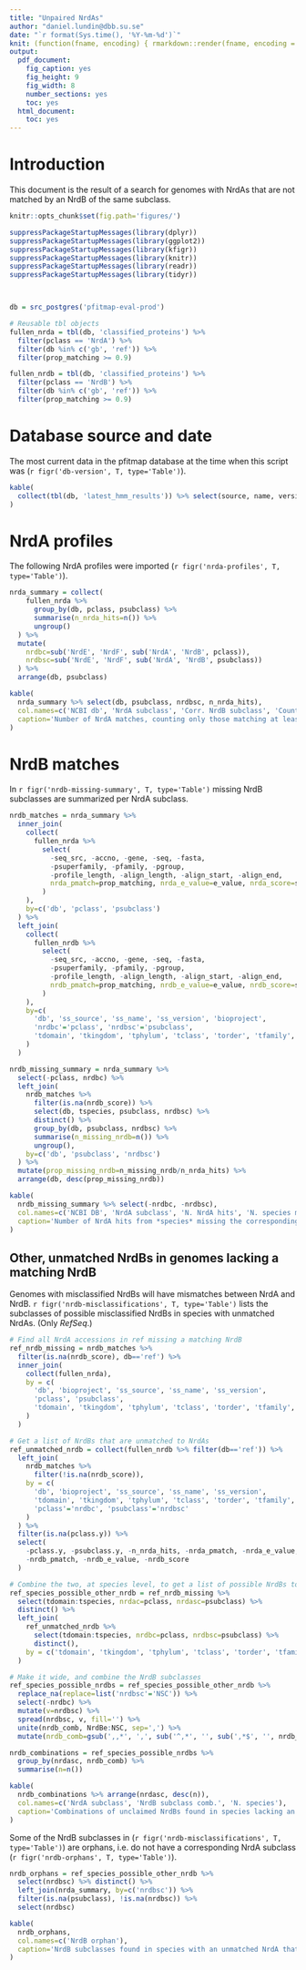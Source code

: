 ```yaml
---
title: "Unpaired NrdAs"
author: "daniel.lundin@dbb.su.se"
date: "`r format(Sys.time(), '%Y-%m-%d')`"
knit: (function(fname, encoding) { rmarkdown::render(fname, encoding = encoding, output_file = sprintf('%s/%s.%s.pdf', dirname(fname), sub('.rmd', '', basename(fname)), read.csv(pipe('git tag --sort version:refname', 'r'), header=F)$V1)) })
output:
  pdf_document:
    fig_caption: yes
    fig_height: 9
    fig_width: 8
    number_sections: yes
    toc: yes
  html_document:
    toc: yes
---
```


# Introduction

This document is the result of a search for genomes with NrdAs that are not matched
by an NrdB of the same subclass.

```r

knitr::opts_chunk$set(fig.path='figures/')

```

```r

suppressPackageStartupMessages(library(dplyr))
suppressPackageStartupMessages(library(ggplot2))
suppressPackageStartupMessages(library(kfigr))
suppressPackageStartupMessages(library(knitr))
suppressPackageStartupMessages(library(readr))
suppressPackageStartupMessages(library(tidyr))

```

```r

```

```r

```

```r

db = src_postgres('pfitmap-eval-prod')

```

```r

# Reusable tbl objects
fullen_nrda = tbl(db, 'classified_proteins') %>%
  filter(pclass == 'NrdA') %>%
  filter(db %in% c('gb', 'ref')) %>%
  filter(prop_matching >= 0.9)

fullen_nrdb = tbl(db, 'classified_proteins') %>%
  filter(pclass == 'NrdB') %>%
  filter(db %in% c('gb', 'ref')) %>%
  filter(prop_matching >= 0.9)

```

# Database source and date

The most current data in the pfitmap database at the time when this script was
(`r figr('db-version', T, type='Table')`).

```r

kable(
  collect(tbl(db, 'latest_hmm_results')) %>% select(source, name, version) %>% distinct()
)

```

# NrdA profiles

The following NrdA profiles were imported (`r figr('nrda-profiles', T, type='Table')`).

```r

nrda_summary = collect(
    fullen_nrda %>%
      group_by(db, pclass, psubclass) %>%
      summarise(n_nrda_hits=n()) %>%
      ungroup()
  ) %>%
  mutate(
    nrdbc=sub('NrdE', 'NrdF', sub('NrdA', 'NrdB', pclass)),
    nrdbsc=sub('NrdE', 'NrdF', sub('NrdA', 'NrdB', psubclass))
  ) %>%
  arrange(db, psubclass)

kable(
  nrda_summary %>% select(db, psubclass, nrdbsc, n_nrda_hits),
  col.names=c('NCBI db', 'NrdA subclass', 'Corr. NrdB subclass', 'Count'),
  caption='Number of NrdA matches, counting only those matching at least 0.9 of the length of the profile, with names of the corresponding NrdB subclasses.'
)

```

# NrdB matches

In `r figr('nrdb-missing-summary', T, type='Table')` missing NrdB subclasses
are summarized per NrdA subclass.

```r

nrdb_matches = nrda_summary %>%
  inner_join(
    collect(
      fullen_nrda %>%
      	select(
      	  -seq_src, -accno, -gene, -seq, -fasta,
      	  -psuperfamily, -pfamily, -pgroup, 
      	  -profile_length, -align_length, -align_start, -align_end,
      	  nrda_pmatch=prop_matching, nrda_e_value=e_value, nrda_score=score
      	)
    ),
    by=c('db', 'pclass', 'psubclass')
  ) %>%
  left_join(
    collect(
      fullen_nrdb %>%
      	select(
      	  -seq_src, -accno, -gene, -seq, -fasta,
      	  -psuperfamily, -pfamily, -pgroup, 
      	  -profile_length, -align_length, -align_start, -align_end,
      	  nrdb_pmatch=prop_matching, nrdb_e_value=e_value, nrdb_score=score
      	)
    ),
    by=c(
      'db', 'ss_source', 'ss_name', 'ss_version', 'bioproject',
      'nrdbc'='pclass', 'nrdbsc'='psubclass', 
      'tdomain', 'tkingdom', 'tphylum', 'tclass', 'torder', 'tfamily', 'tgenus', 'tspecies', 'tstrain'
    )
  )

```

```r

nrdb_missing_summary = nrda_summary %>%
  select(-pclass, nrdbc) %>%
  left_join(
    nrdb_matches %>% 
      filter(is.na(nrdb_score)) %>% 
      select(db, tspecies, psubclass, nrdbsc) %>% 
      distinct() %>%
      group_by(db, psubclass, nrdbsc) %>%
      summarise(n_missing_nrdb=n()) %>%
      ungroup(),
    by=c('db', 'psubclass', 'nrdbsc')
  ) %>%
  mutate(prop_missing_nrdb=n_missing_nrdb/n_nrda_hits) %>%
  arrange(db, desc(prop_missing_nrdb))

kable(
  nrdb_missing_summary %>% select(-nrdbc, -nrdbsc),
  col.names=c('NCBI DB', 'NrdA subclass', 'N. NrdA hits', 'N. species missing NrdB', 'Prop. missing NrdB'),
  caption='Number of NrdA hits from *species* missing the corresponding NrdB subclass.'
)

```

## Other, unmatched NrdBs in genomes lacking a matching NrdB

Genomes with misclassified NrdBs will have mismatches between NrdA and NrdB.
`r figr('nrdb-misclassifications', T, type='Table')` lists the subclasses of
possible misclassified NrdBs in species with unmatched NrdAs. (Only *RefSeq*.)

```r

# Find all NrdA accessions in ref missing a matching NrdB
ref_nrdb_missing = nrdb_matches %>%
  filter(is.na(nrdb_score), db=='ref') %>%
  inner_join(
    collect(fullen_nrda),
    by = c(
      'db', 'bioproject', 'ss_source', 'ss_name', 'ss_version',
      'pclass', 'psubclass', 
      'tdomain', 'tkingdom', 'tphylum', 'tclass', 'torder', 'tfamily', 'tgenus', 'tspecies', 'tstrain'
    )
  )

# Get a list of NrdBs that are unmatched to NrdAs
ref_unmatched_nrdb = collect(fullen_nrdb %>% filter(db=='ref')) %>%
  left_join(
    nrdb_matches %>%
      filter(!is.na(nrdb_score)),
    by = c(
      'db', 'bioproject', 'ss_source', 'ss_name', 'ss_version',
      'tdomain', 'tkingdom', 'tphylum', 'tclass', 'torder', 'tfamily', 'tgenus', 'tspecies', 'tstrain', 
      'pclass'='nrdbc', 'psubclass'='nrdbsc'
    )
  ) %>%
  filter(is.na(pclass.y)) %>%
  select(
    -pclass.y, -psubclass.y, -n_nrda_hits, -nrda_pmatch, -nrda_e_value, -nrda_score,
    -nrdb_pmatch, -nrdb_e_value, -nrdb_score
  )

# Combine the two, at species level, to get a list of possible NrdBs to match the unmatched NrdAs
ref_species_possible_other_nrdb = ref_nrdb_missing %>%
  select(tdomain:tspecies, nrdac=pclass, nrdasc=psubclass) %>%
  distinct() %>%
  left_join(
    ref_unmatched_nrdb %>%
      select(tdomain:tspecies, nrdbc=pclass, nrdbsc=psubclass) %>%
      distinct(),
    by = c('tdomain', 'tkingdom', 'tphylum', 'tclass', 'torder', 'tfamily', 'tgenus', 'tspecies')
  )

# Make it wide, and combine the NrdB subclasses
ref_species_possible_nrdbs = ref_species_possible_other_nrdb %>%
  replace_na(replace=list('nrdbsc'='NSC')) %>%
  select(-nrdbc) %>%
  mutate(v=nrdbsc) %>%
  spread(nrdbsc, v, fill='') %>%
  unite(nrdb_comb, NrdBe:NSC, sep=',') %>%
  mutate(nrdb_comb=gsub(',,*', ',', sub('^,*', '', sub(',*$', '', nrdb_comb))))

nrdb_combinations = ref_species_possible_nrdbs %>%
  group_by(nrdasc, nrdb_comb) %>% 
  summarise(n=n())

kable(
  nrdb_combinations %>% arrange(nrdasc, desc(n)),
  col.names=c('NrdA subclass', 'NrdB subclass comb.', 'N. species'),
  caption='Combinations of unclaimed NrdBs found in species lacking an NrdB of the same subclass as the NrdA. Only RefSeq searched.'
)

```

Some of the NrdB subclasses in (`r figr('nrdb-misclassifications', T, type='Table')`)
are orphans, i.e. do not have a corresponding NrdA subclass
(`r figr('nrdb-orphans', T, type='Table')`).

```r

nrdb_orphans = ref_species_possible_other_nrdb %>%
  select(nrdbsc) %>% distinct() %>%
  left_join(nrda_summary, by=c('nrdbsc')) %>%
  filter(is.na(psubclass), !is.na(nrdbsc)) %>%
  select(nrdbsc)

kable(
  nrdb_orphans,
  col.names=c('NrdB orphan'),
  caption='NrdB subclasses found in species with an unmatched NrdA that do not correspond to any NrdA subclass.'
)

```
